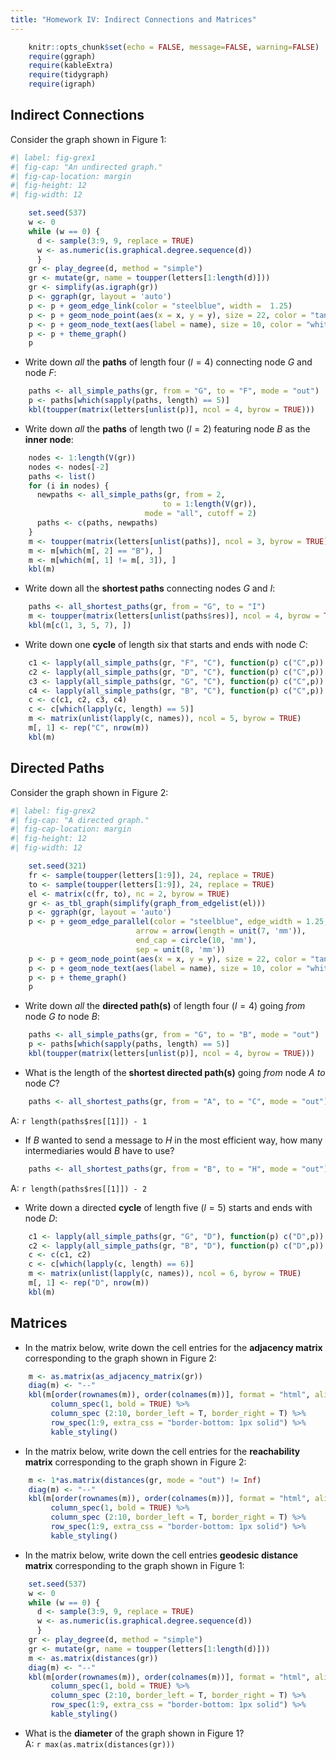 ```yaml
---
title: "Homework IV: Indirect Connections and Matrices"
---
```


```r
    knitr::opts_chunk$set(echo = FALSE, message=FALSE, warning=FALSE)
    require(ggraph)
    require(kableExtra)
    require(tidygraph)
    require(igraph)
```

## Indirect Connections

Consider the graph shown in Figure 1:

```r
#| label: fig-grex1
#| fig-cap: "An undirected graph."
#| fig-cap-location: margin   
#| fig-height: 12
#| fig-width: 12

    set.seed(537)
    w <- 0
    while (w == 0) {
      d <- sample(3:9, 9, replace = TRUE)
      w <- as.numeric(is.graphical.degree.sequence(d))
      }    
    gr <- play_degree(d, method = "simple")
    gr <- mutate(gr, name = toupper(letters[1:length(d)]))
    gr <- simplify(as.igraph(gr))
    p <- ggraph(gr, layout = 'auto') 
    p <- p + geom_edge_link(color = "steelblue", width =  1.25) 
    p <- p + geom_node_point(aes(x = x, y = y), size = 22, color = "tan2") 
    p <- p + geom_node_text(aes(label = name), size = 10, color = "white")
    p <- p + theme_graph() 
    p
```

-  Write down *all* the **paths** of length four ($l = 4$) connecting node *G* and node *F*:
<br>
```r
    paths <- all_simple_paths(gr, from = "G", to = "F", mode = "out")
    p <- paths[which(sapply(paths, length) == 5)]
    kbl(toupper(matrix(letters[unlist(p)], ncol = 4, byrow = TRUE)))
```


-  Write down *all* the **paths** of length two ($l = 2$) featuring node *B* as the **inner node**:
<br>
```r
    nodes <- 1:length(V(gr))
    nodes <- nodes[-2]
    paths <- list()
    for (i in nodes) {
      newpaths <- all_simple_paths(gr, from = 2,
                                  to = 1:length(V(gr)), 
                              mode = "all", cutoff = 2)
      paths <- c(paths, newpaths)
    }
    m <- toupper(matrix(letters[unlist(paths)], ncol = 3, byrow = TRUE))
    m <- m[which(m[, 2] == "B"), ]
    m <- m[which(m[, 1] != m[, 3]), ]
    kbl(m)

```


-  Write down all the **shortest paths** connecting nodes *G* and *I*:
<br>
```r
    paths <- all_shortest_paths(gr, from = "G", to = "I")
    m <- toupper(matrix(letters[unlist(paths$res)], ncol = 4, byrow = TRUE))
    kbl(m[c(1, 3, 5, 7), ])
```

-  Write down one **cycle** of length six that starts and ends with node *C*:
<br>
```r
    c1 <- lapply(all_simple_paths(gr, "F", "C"), function(p) c("C",p))
    c2 <- lapply(all_simple_paths(gr, "D", "C"), function(p) c("C",p))
    c3 <- lapply(all_simple_paths(gr, "G", "C"), function(p) c("C",p))
    c4 <- lapply(all_simple_paths(gr, "B", "C"), function(p) c("C",p))
    c <- c(c1, c2, c3, c4)
    c <- c[which(lapply(c, length) == 5)]
    m <- matrix(unlist(lapply(c, names)), ncol = 5, byrow = TRUE)
    m[, 1] <- rep("C", nrow(m))
    kbl(m)
```




## Directed Paths

Consider the graph shown in Figure 2:

```r
#| label: fig-grex2
#| fig-cap: "A directed graph."
#| fig-cap-location: margin   
#| fig-height: 12
#| fig-width: 12

    set.seed(321)
    fr <- sample(toupper(letters[1:9]), 24, replace = TRUE)
    to <- sample(toupper(letters[1:9]), 24, replace = TRUE)
    el <- matrix(c(fr, to), nc = 2, byrow = TRUE)
    gr <- as_tbl_graph(simplify(graph_from_edgelist(el)))
    p <- ggraph(gr, layout = 'auto') 
    p <- p + geom_edge_parallel(color = "steelblue", edge_width = 1.25,
                            arrow = arrow(length = unit(7, 'mm')),
                            end_cap = circle(10, 'mm'), 
                            sep = unit(8, 'mm'))
    p <- p + geom_node_point(aes(x = x, y = y), size = 22, color = "tan2") 
    p <- p + geom_node_text(aes(label = name), size = 10, color = "white")
    p <- p + theme_graph() 
    p
```

- Write down *all* the **directed path(s)** of length four ($l = 4$) going *from* node *G* *to* node *B*:
<br>
```r
    paths <- all_simple_paths(gr, from = "G", to = "B", mode = "out")
    p <- paths[which(sapply(paths, length) == 5)]
    kbl(toupper(matrix(letters[unlist(p)], ncol = 4, byrow = TRUE)))
```

- What is the length of the **shortest directed path(s)** going *from* node *A* *to* node *C*?
<br>
```r
    paths <- all_shortest_paths(gr, from = "A", to = "C", mode = "out")
```
A: `r length(paths$res[[1]]) - 1`

-  If *B* wanted to send a message to *H* in the most efficient way, how many intermediaries would *B* have to use?
<br>
```r
    paths <- all_shortest_paths(gr, from = "B", to = "H", mode = "out")
```
A: `r length(paths$res[[1]]) - 2`

-  Write down a directed **cycle** of length five ($l = 5$) starts and ends with node *D*:
<br>
```r
    c1 <- lapply(all_simple_paths(gr, "G", "D"), function(p) c("D",p))
    c2 <- lapply(all_simple_paths(gr, "B", "D"), function(p) c("D",p))
    c <- c(c1, c2)
    c <- c[which(lapply(c, length) == 6)]
    m <- matrix(unlist(lapply(c, names)), ncol = 6, byrow = TRUE)
    m[, 1] <- rep("D", nrow(m))
    kbl(m)
```


## Matrices

- In the matrix below, write down the cell entries for the **adjacency matrix** corresponding to the graph shown in Figure 2:

```r
    m <- as.matrix(as_adjacency_matrix(gr))
    diag(m) <- "--"
    kbl(m[order(rownames(m)), order(colnames(m))], format = "html", align = "c")  %>% 
         column_spec(1, bold = TRUE) %>% 
         column_spec (2:10, border_left = T, border_right = T) %>%
         row_spec(1:9, extra_css = "border-bottom: 1px solid") %>%
         kable_styling()
```

- In the matrix below, write down the cell entries for the **reachability matrix** corresponding to the graph shown in Figure 2:

```r
    m <- 1*as.matrix(distances(gr, mode = "out") != Inf)
    diag(m) <- "--"
    kbl(m[order(rownames(m)), order(colnames(m))], format = "html", align = "c")  %>% 
         column_spec(1, bold = TRUE) %>% 
         column_spec (2:10, border_left = T, border_right = T) %>%
         row_spec(1:9, extra_css = "border-bottom: 1px solid") %>%
         kable_styling()
```

- In the matrix below, write down the cell entries **geodesic distance matrix** corresponding to the graph shown in Figure 1:

```r
    set.seed(537)
    w <- 0
    while (w == 0) {
      d <- sample(3:9, 9, replace = TRUE)
      w <- as.numeric(is.graphical.degree.sequence(d))
      }    
    gr <- play_degree(d, method = "simple")
    gr <- mutate(gr, name = toupper(letters[1:length(d)]))
    m <- as.matrix(distances(gr))
    diag(m) <- "--"
    kbl(m[order(rownames(m)), order(colnames(m))], format = "html", align = "c")  %>% 
         column_spec(1, bold = TRUE) %>% 
         column_spec (2:10, border_left = T, border_right = T) %>%
         row_spec(1:9, extra_css = "border-bottom: 1px solid") %>%
         kable_styling()
```

- What is the **diameter** of the graph shown in Figure 1?
<br>
A: `r max(as.matrix(distances(gr)))`


